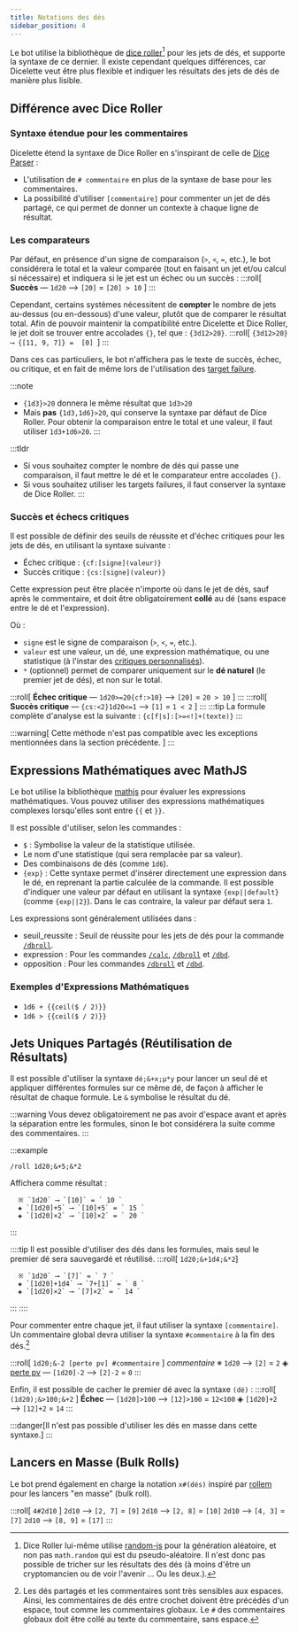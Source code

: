 ```yaml
---
title: Notations des dés
sidebar_position: 4
---
```




Le bot utilise la bibliothèque de [dice roller](https://dice-roller.github.io/documentation/)[^1] pour les jets de dés, et supporte la syntaxe de ce dernier.
Il existe cependant quelques différences, car Dicelette veut être plus flexible et indiquer les résultats des jets de dés de manière plus lisible.

## Différence avec Dice Roller
### Syntaxe étendue pour les commentaires

Dicelette étend la syntaxe de Dice Roller en s'inspirant de celle de [Dice Parser](https://invent.kde.org/rolisteam/rolisteam-diceparser/-/blob/master/HelpMe.md#comment) :
- L'utilisation de `# commentaire` en plus de la syntaxe de base pour les commentaires.
- La possibilité d'utiliser `[commentaire]` pour commenter un jet de dés partagé, ce qui permet de donner un contexte à chaque ligne de résultat.

### Les comparateurs

Par défaut, en présence d'un signe de comparaison (`>`, `<`, `=`, etc.), le bot considérera le total et la valeur comparée (tout en faisant un jet et/ou calcul si nécessaire) et indiquera si le jet est un échec ou un succès :
:::roll[ **Succès** — `1d20` ⟶ `[20]` = `[20] > 10` ]
:::

Cependant, certains systèmes nécessitent de **compter** le nombre de jets au-dessus (ou en-dessous) d'une valeur, plutôt que de comparer le résultat total.
Afin de pouvoir maintenir la compatibilité entre Dicelette et Dice Roller, le jet doit se trouver entre accolades `{}`, tel que : `{3d12>20}`.
:::roll[ `{3d12>20} ⟶ {[11, 9, 7]} =  [0] `]
:::

Dans ces cas particuliers, le bot n'affichera pas le texte de succès, échec, ou critique, et en fait de même lors de l'utilisation des [target failure](https://dice-roller.github.io/documentation/guide/notation/group-rolls.html#target-failure-dice-pool).

:::note
- `{1d3}>20` donnera le même résultat que `1d3>20`
- Mais **pas** `{1d3,1d6}>20`, qui conserve la syntaxe par défaut de Dice Roller. Pour obtenir la comparaison entre le total et une valeur, il faut utiliser `1d3+1d6>20`.
:::

:::tldr
- Si vous souhaitez compter le nombre de dés qui passe une comparaison, il faut mettre le dé et le comparateur entre accolades `{}`.
- Si vous souhaitez utiliser les targets failures, il faut conserver la syntaxe de Dice Roller.
:::

### Succès et échecs critiques

Il est possible de définir des seuils de réussite et d'échec critiques pour les jets de dés, en utilisant la syntaxe suivante :
- <CL>Échec critique</CL> : `{cf:[signe](valeur)}`
- <CL>Succès critique</CL> : `{cs:[signe](valeur)}`

Cette expression peut être placée n'importe où dans le jet de dés, sauf après le commentaire, et doit être obligatoirement **collé** au dé (sans espace entre le dé et l'expression).

Où :
- `signe` est le signe de comparaison (`>`, `<`, `=`, etc.).
- `valeur` est une valeur, un dé, une expression mathématique, ou une statistique (à l'instar des [critiques personnalisés](./../sheet/model/critics.md#critiques-personnalisées)).
- `*` (optionnel) permet de comparer uniquement sur le **dé naturel** (le premier jet de dés), et non sur le total.

:::roll[ **Échec critique** — `1d20>=20{cf:>10}` ⟶ `[20]` = ` 20 > 10 ` ]
:::
:::roll[ **Succès critique** — `{cs:<2}1d20<=1` ⟶ `[1]` = ` 1 < 2 ` ]
:::
:::tip
La formule complète d'analyse est la suivante : `{c[f|s]:[>=<!]+(texte)}`
:::

:::warning[ Cette méthode n'est pas compatible avec les exceptions mentionnées dans la section précédente. ]
:::
## Expressions Mathématiques avec MathJS

Le bot utilise la bibliothèque [mathjs](https://mathjs.org/) pour évaluer les expressions mathématiques. Vous pouvez utiliser des expressions mathématiques complexes lorsqu'elles sont entre `{{` et `}}`.

Il est possible d'utiliser, selon les commandes :
- `$` : Symbolise la valeur de la statistique utilisée.
- Le nom d'une statistique (qui sera remplacée par sa valeur).
- Des combinaisons de dés (comme `1d6`).
- `{exp}` : Cette syntaxe permet d'insérer directement une expression dans le dé, en reprenant la partie calculée de la commande. Il est possible d'indiquer une valeur par défaut en utilisant la syntaxe `{exp||default}` (comme `{exp||2}`). Dans le cas contraire, la valeur par défaut sera `1`.

Les expressions sont généralement utilisées dans :
- <CL>seuil_reussite</CL> : Seuil de réussite pour les jets de dés pour la commande [`/dbroll`](../usage/model/dice.mdx#dbroll-dbroll).
- <CL>expression</CL> : Pour les commandes [`/calc`](../usage/model/calc.mdx#basé-sur-des-statistiques-calc), [`/dbroll`](../usage/model/dice.mdx#dbroll-dbroll) et [`/dbd`](../usage/model/dice.mdx#dbd-dbd).
- <CL>opposition</CL> : Pour les commandes [`/dbroll`](../usage/model/dice.mdx#dbroll-dbroll) et [`/dbd`](../usage/model/dice.mdx#dbd-dbd).

### Exemples d'Expressions Mathématiques

- `1d6 + {{ceil($ / 2)}}`
- `1d6 > {{ceil($ / 2)}}`

## Jets Uniques Partagés (Réutilisation de Résultats)

Il est possible d'utiliser la syntaxe `dé;&+x;µ*y` pour lancer un seul dé et appliquer différentes formules sur ce même dé, de façon à afficher le résultat de chaque formule. Le `&` symbolise le résultat du dé.

:::warning
Vous devez obligatoirement ne pas avoir d'espace avant et après la séparation entre les formules, sinon le bot considérera la suite comme des commentaires.
:::

:::example
```
/roll 1d20;&+5;&*2
```
Affichera comme résultat :
```
  ※ `1d20` ⟶ `[10]` = ` 10 `
  ◈ `[1d20]+5` ⟶ `[10]+5` = ` 15 `
  ◈ `[1d20]×2` ⟶ `[10]×2` = ` 20 `
```
:::

::::tip
Il est possible d'utiliser des dés dans les formules, mais seul le premier dé sera sauvegardé et réutilisé.
:::roll[ `1d20;&+1d4;&*2`]
```
  ※ `1d20` ⟶ `[7]` = ` 7 `
  ◈ `[1d20]+1d4` ⟶ `7+[1]` = ` 8 `
  ◈ `[1d20]×2` ⟶ `[7]×2` = ` 14 `
```
:::
::::

Pour commenter entre chaque jet, il faut utiliser la syntaxe `[commentaire]`. Un commentaire global devra utiliser la syntaxe `#commentaire` à la fin des dés.[^2]

:::roll[ `1d20;&-2 [perte pv] #commentaire` ]
*commentaire*
  ※ `1d20` ⟶ `[2]` = ` 2 `
  ◈ <u>perte pv</u> — `[1d20]-2` ⟶ `[2]-2` = ` 0 `
:::

Enfin, il est possible de cacher le premier dé avec la syntaxe `(dé)` :
:::roll[ `(1d20);&>100;&+2` ]
  **Échec** — `[1d20]>100` ⟶ `[12]>100` = ` 12<100 `
  ◈ `[1d20]+2` ⟶ `[12]+2` = ` 14 `
:::

:::danger[Il n'est pas possible d'utiliser les dés en masse dans cette syntaxe.]
:::

## Lancers en Masse (Bulk Rolls)

Le bot prend également en charge la notation `x#(dés)` inspiré par [rollem](https://rollem.rocks/docs/v1-syntax/bulk-rolling) pour les lancers "en masse" (bulk roll).

:::roll[ `4#2d10` ]
  `2d10` ⟶ `[2, 7]` = ` [9] `
  `2d10` ⟶ `[2, 8]` = ` [10] `
  `2d10` ⟶ `[4, 3]` = ` [7] `
  `2d10` ⟶ `[8, 9]` = ` [17] `
:::

[^1]: Dice Roller lui-même utilise [random-js](https://www.npmjs.com/package/random-js) pour la génération aléatoire, et non pas `math.random` qui est du pseudo-aléatoire. Il n'est donc pas possible de tricher sur les résultats des dés (à moins d'être un cryptomancien ou de voir l'avenir … Ou les deux.).
[^2]: Les dés partagés et les commentaires sont très sensibles aux espaces. Ainsi, les commentaires de dés entre crochet doivent être précédés d'un espace, tout comme les commentaires globaux. Le `#` des commentaires globaux doit être collé au texte du commentaire, sans espace.